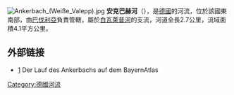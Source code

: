 {{Unreferenced|time=2020-11-03T17:13:43+00:00}}
{{Coord|47.63297|N|11.85341|E|display=title}}
[[Image:Ankerbach_(Weiße_Valepp).jpg|right]]
'''安克巴赫河'''（{{lang-de|Ankerbach}}），是[[德國|德國]]的河流，位於該國東南部，由[[巴伐利亞|巴伐利亞]]負責管轄，屬於[[白瓦萊普河|白瓦萊普河]]的支流，河道全長2.7公里，流域面積4.1平方公里。

==外部链接==
* [http://geoportal.bayern.de/bayernatlas/?X=5278178.81&Y=4489871.96&zoom=10&lang=de&topic=ba&bgLayer=tk&catalogNodes=122] {{Wayback|url=http://geoportal.bayern.de/bayernatlas/?X=5278178.81&Y=4489871.96&zoom=10&lang=de&topic=ba&bgLayer=tk&catalogNodes=122 |date=20160624183927 }} Der Lauf des Ankerbachs auf dem BayernAtlas

{{Germany-geo-stub}}
[[Category:德國河流|Category:德國河流]]
